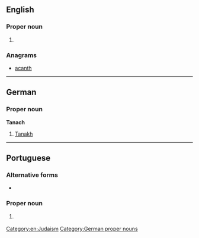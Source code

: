 ==English==

===Proper noun===
{{en-proper noun}}

# {{alternative form of|Tanakh|lang=en}}

===Anagrams===
* [[acanth#English|acanth]]

[[Category:en:Judaism]]

----

==German==

===Proper noun===
'''Tanach'''

# [[Tanakh]]

[[Category:German proper nouns]]

----

==Portuguese==

===Alternative forms===
* {{l/pt|Tanakh}}

===Proper noun===
{{pt-proper noun|m-f}}

# {{l/en|Tanakh}} {{gloss|body of Jewish scripture}}